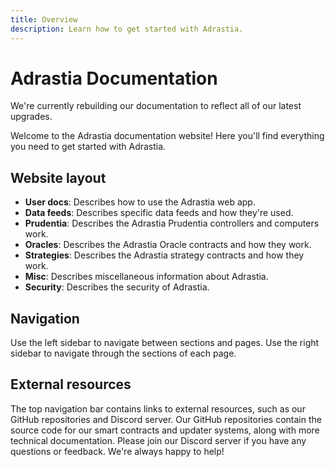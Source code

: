 ```yaml
---
title: Overview
description: Learn how to get started with Adrastia.
---
```



# Adrastia Documentation

<Callout emoji="🚧">
  We're currently rebuilding our documentation to reflect all of our latest upgrades.
</Callout>

Welcome to the Adrastia documentation website! Here you'll find everything you need to get started with Adrastia.

## Website layout

- **User docs**: Describes how to use the Adrastia web app.
- **Data feeds**: Describes specific data feeds and how they're used.
- **Prudentia**: Describes the Adrastia Prudentia controllers and computers work.
- **Oracles**: Describes the Adrastia Oracle contracts and how they work.
- **Strategies**: Describes the Adrastia strategy contracts and how they work.
- **Misc**: Describes miscellaneous information about Adrastia.
- **Security**: Describes the security of Adrastia.

## Navigation

Use the left sidebar to navigate between sections and pages. Use the right sidebar to navigate through the sections of each page.

## External resources

The top navigation bar contains links to external resources, such as our GitHub repositories and Discord server. Our GitHub repositories contain the source code for our smart contracts and updater systems, along with more technical documentation. Please join our Discord server if you have any questions or feedback. We're always happy to help!

